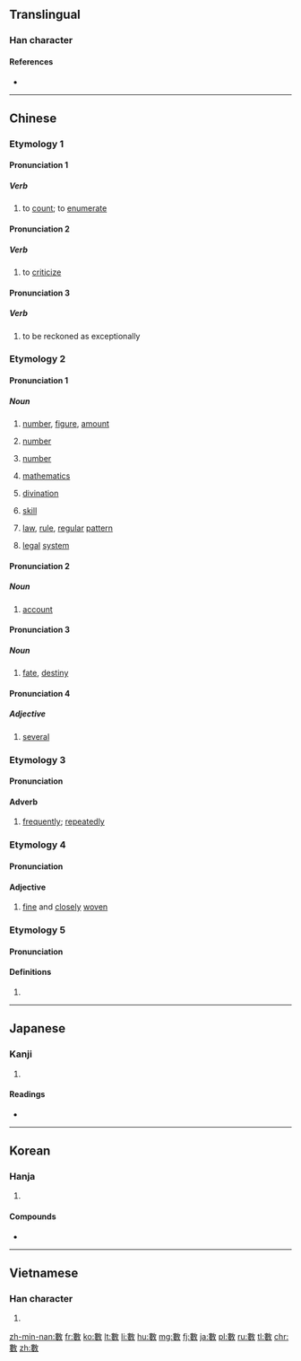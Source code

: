 ==Translingual==

===Han character===
{{Han char|rn=66|rad=攴|as=11|sn=15|four=58440|canj=LVOK|ids=⿰婁攵}}

====References====
* {{Han ref|kx=0475.040|dkj=13363|dj=0829.070|hdz=21474.010|uh=6578|ud=25976|bh=BCC6|bd=48326}}

----

==Chinese==
{{zh-forms|s=数}}

===Etymology 1===

====Pronunciation 1====
{{zh-pron
|m=shǔ
|c=sou2
|h=pfs=
|mn=siàu
|mn_note=vernacular reading
|mc=1
|oc=1,1
|ma=
|cat=v
}}

=====Verb=====
{{zh-verb}}

# to [[count]]; to [[enumerate]]

====Pronunciation 2====
{{zh-pron
|m=shǔ
|c=sou2
|h=pfs=
|mn=só͘/sò͘
|mn_note=literary reading
|mc=1
|oc=1,1
|ma=
|cat=v
}}

=====Verb=====
{{zh-verb}}

# to [[criticize]]
#: {{zh-usex|數{shǔ}落|to criticize, to scold}}

====Pronunciation 3====
{{zh-pron
|m=shǔ
|c=sou2
|h=pfs=
|mn=
|mc=1
|oc=1,1
|ma=
|cat=v
}}

=====Verb=====
{{zh-verb}}

# to be reckoned as exceptionally
#: {{zh-usex|數{shǔ}一.數{shǔ}二|to be reckoned as first or second, to be one of the best}}

===Etymology 2===

====Pronunciation 1====
{{zh-pron
|m=shù
|c=sou3
|h=pfs=su
|mn=sò͘
|mn_note=literary reading
|mc=2
|oc=2,2
|ma=
|cat=n
}}

=====Noun=====
{{zh-noun|mw=個}}

# [[number]], [[figure]], [[amount]]
#: {{zh-usex|人數|population}}
# {{cx|mathematics}} [[number]]
#: {{zh-usex|整數|integer}}
# {{cx|grammar}} [[number]]
#: {{zh-usex|單數|singular}}
# {{zh-obsolete}} [[mathematics]] {{gloss|one of the Six Arts}}
# {{zh-obsolete}} [[divination]]
# {{zh-obsolete}} [[skill]]
# {{zh-obsolete}} [[law]], [[rule]], [[regular]] [[pattern]]
# {{zh-obsolete}} [[legal]] [[system]]

====Pronunciation 2====
{{zh-pron
|m=
|c=sou3
|h=pfs=sṳ
|mn=siàu
|mn_note=vernacular reading
|mc=2
|oc=2,2
|ma=
|cat=n
}}

=====Noun=====
{{zh-noun}}

# {{lb|zh|Cantonese|Hakka|Min Nan}} [[account]]
#: {{zh-usex|數{sou3}簿{bou6-2}|'''account''' book|C}}

====Pronunciation 3====
{{zh-pron
|m=shù
|c=sou3
|h=pfs=sṳ
|mn=sò͘
|mn_note=literary reading
|mc=2
|oc=2,2
|ma=
|cat=n
}}

=====Noun=====
{{zh-noun}}

# [[fate]], [[destiny]]
#: {{zh-usex|氣數|'''fate'''}}

====Pronunciation 4====
{{zh-pron
|m=shù
|c=sou3
|h=pfs=
|mn=
|mc=2
|oc=2,2
|ma=
|cat=adj
}}

=====Adjective=====
{{zh-adj}}

# [[several]]

===Etymology 3===

====Pronunciation====
{{zh-pron
|m=shuò
|c=sok3
|h=pfs=
|mn=siàu/sok
|mc=3
|oc=3,3
|ma=
|cat=adv
}}

====Adverb====
{{zh-adv}}

# [[frequently]]; [[repeatedly]]
#: {{zh-usex|數{shuò}見.不鮮|a common occurrence}}

===Etymology 4===

====Pronunciation====
{{zh-pron
|m=cù
|c=
|h=pfs=
|mn=
|mc=
|oc=
|ma=
|cat=adj
}}

====Adjective====
{{zh-adj}}

# [[fine]] and [[closely]] [[woven]]
#: {{zh-usex|數{cù}罟|'''closely woven''' net}}

===Etymology 5===

====Pronunciation====
{{zh-pron
|m=shù,sù,2nb=Taiwan
|c=sou3
|h=pfs=
|mn=sò͘/siàu
|mc=
|oc=
|ma=
|cat=
}}

====Definitions====
# {{only used in|{{zh-l|數珠}}}}

----

==Japanese==

===Kanji===
{{ja-kanji|grade=|rs=攴11|style=ky|shin=数}}

# {{defn|lang=ja|sort=攴11}}

====Readings====
* {{ja-readings|on=[[すう]] (sū), [[しゅ]] (shu)|kun=[[かぞえる]] (kazoeru), [[かず]] (kazu)}}

----

==Korean==

===Hanja===
{{ko-hanja|hangeul=[[수]], [[삭]]|eumhun=|rv=su, sak|mr=su, sak|y=swu, sak}}

# {{defn|lang=ko|sort=攴11}}

====Compounds====
* {{l|ko|數板|tr=[[수판]], supan}}

----

==Vietnamese==

===Han character===
{{vi-hantu|[[số]], [[sộ]], [[sỗ]], [[sổ]], [[xọ]]|rs=攴11}}

# {{defn|lang=vi|sort=攴11}}

[[zh-min-nan:數]]
[[fr:數]]
[[ko:數]]
[[lt:數]]
[[li:數]]
[[hu:數]]
[[mg:數]]
[[fj:數]]
[[ja:數]]
[[pl:數]]
[[ru:數]]
[[tl:數]]
[[chr:數]]
[[zh:數]]